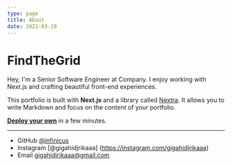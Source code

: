 ```yaml
---
type: page
title: About
date: 2021-03-19
---
```


# FindTheGrid



Hey, I'm a Senior Software Engineer at Company. I enjoy working with Next.js and crafting beautiful front-end experiences.

This portfolio is built with **Next.js** and a library called [Nextra](https://nextra.vercel.app/). It allows you to write Markdown and focus on the _content_ of your portfolio.

[**Deploy your own**](https://vercel.com/new/git/external?repository-url=https://github.com/vercel-solutions/nextjs-portfolio-starter&project-name=portfolio&repository-name=portfolio) in a few minutes.

---

- GitHub [@infinicus](https://github.com/infinicus)
- Instagram [@gigahidjrikaaa] (https://instagram.com/gigahidjrikaaa) 
- Email gigahidjrikaaa@gmail.com
